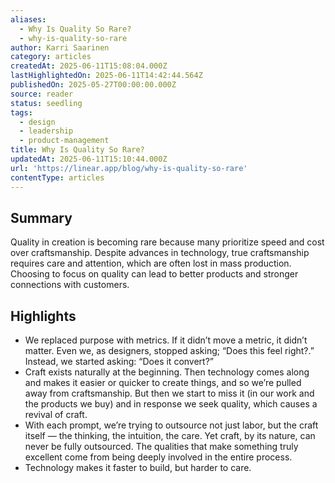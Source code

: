 ```yaml
---
aliases:
  - Why Is Quality So Rare?
  - why-is-quality-so-rare
author: Karri Saarinen
category: articles
createdAt: 2025-06-11T15:08:04.000Z
lastHighlightedOn: 2025-06-11T14:42:44.564Z
publishedOn: 2025-05-27T00:00:00.000Z
source: reader
status: seedling
tags:
  - design
  - leadership
  - product-management
title: Why Is Quality So Rare?
updatedAt: 2025-06-11T15:10:44.000Z
url: 'https://linear.app/blog/why-is-quality-so-rare'
contentType: articles
---
```

## Summary

Quality in creation is becoming rare because many prioritize speed and cost over craftsmanship. Despite advances in technology, true craftsmanship requires care and attention, which are often lost in mass production. Choosing to focus on quality can lead to better products and stronger connections with customers.

## Highlights

- We replaced purpose with metrics. If it didn’t move a metric, it didn’t matter. Even we, as designers, stopped asking; “Does this feel right?.” Instead, we started asking: “Does it convert?”
- Craft exists naturally at the beginning. Then technology comes along and makes it easier or quicker to create things, and so we’re pulled away from craftsmanship. But then we start to miss it (in our work and the products we buy) and in response we seek quality, which causes a revival of craft.
- With each prompt, we’re trying to outsource not just labor, but the craft itself — the thinking, the intuition, the care. Yet craft, by its nature, can never be fully outsourced. The qualities that make something truly excellent come from being deeply involved in the entire process.
- Technology makes it faster to build, but harder to care.
